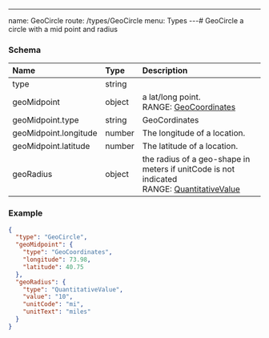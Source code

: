 ---
name: GeoCircle
route: /types/GeoCircle
menu: Types
---# GeoCircle
a circle with a mid point and radius


### Schema
| Name | Type | Description |
|:-----| :--- | :---------- |
| type | string |   |
| geoMidpoint | object | a lat/long point. <br/>RANGE: [GeoCoordinates](/types/GeoCoordinates) |
| geoMidpoint.type | string | GeoCordinates  |
| geoMidpoint.longitude | number | The longitude of a location.  |
| geoMidpoint.latitude | number | The latitude of a location.  |
| geoRadius | object | the radius of a geo-shape in meters if unitCode is not indicated <br/>RANGE: [QuantitativeValue](/types/QuantitativeValue) |

### Example
```json
{
  "type": "GeoCircle",
  "geoMidpoint": {
    "type": "GeoCoordinates",
    "longitude": 73.98,
    "latitude": 40.75
  },
  "geoRadius": {
    "type": "QuantitativeValue",
    "value": "10",
    "unitCode": "mi",
    "unitText": "miles"
  }
}
```
